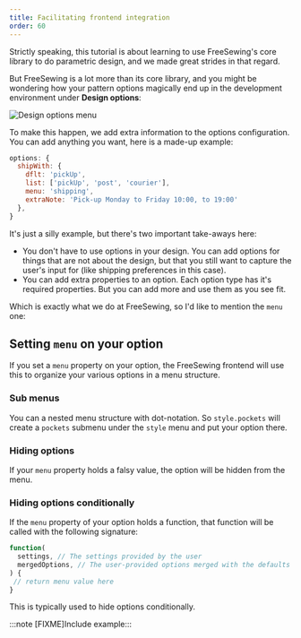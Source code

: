 ```yaml
---
title: Facilitating frontend integration
order: 60
---
```


Strictly speaking, this tutorial is about learning to use FreeSewing's core
library to do parametric design, and we made great strides in that regard.

But FreeSewing is a lot more than its core library, and you might be wondering
how your pattern options magically end up in the development environment under
**Design options**:

![Design options menu](./options.png)

To make this happen, we add extra information to the options configuration.
You can add anything you want, here is a made-up example:

```mjs
options: {
  shipWith: {
    dflt: 'pickUp',
    list: ['pickUp', 'post', 'courier'],
    menu: 'shipping',
    extraNote: 'Pick-up Monday to Friday 10:00, to 19:00'
  },
}
```

It's just a silly example, but there's two important take-aways here:

- You don't have to use options in your design. You can add options for things
  that are not about the design, but that you still want to capture the user's
  input for (like shipping preferences in this case).
- You can add extra properties to an option. Each option type has it's required
  properties. But you can add more and use them as you see fit.

Which is exactly what we do at FreeSewing, so I'd like to mention the `menu` one:

## Setting `menu` on your option

If you set a `menu` property on your option, the FreeSewing frontend will use
this to organize your various options in a menu structure.

### Sub menus
You can a nested menu structure with dot-notation. So `style.pockets` will
create a `pockets` submenu under the `style` menu and put your option there.

### Hiding options

If your `menu` property holds a falsy value, the option will be hidden from the
menu.

### Hiding options conditionally

If the `menu` property of your option holds a function, that function will be called with the following signature:

```mjs
function(
  settings, // The settings provided by the user
  mergedOptions, // The user-provided options merged with the defaults
) {
 // return menu value here
}
```

This is typically used to hide options conditionally.

:::note [FIXME]Include example:::
